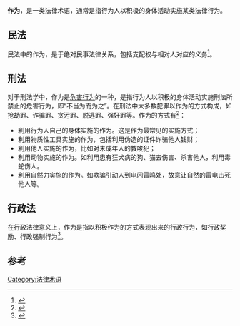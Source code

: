 '''作为'''，是一类法律术语，通常是指行为人以积极的身体活动实施某类法律行为。

==民法 ==
民法中的作为，是于绝对民事法律关系，包括支配权与相对人对应的义务<ref>{{cite news|title=物权行为理论的批判与矫正 ——绝对物权行为理论的构建|url=http://www.chinacourt.org/article/detail/2006/11/id/224974.shtml|accessdate=2014-11-24|newspaper=中国法院网|archive-date=2015-09-23|archive-url=https://web.archive.org/web/20150923202842/http://www.chinacourt.org/article/detail/2006/11/id/224974.shtml|dead-url=no}}</ref>。

==刑法==
对于刑法学中，作为是[[危害行为|危害行为]]的一种，是指行为人以积极的身体活动实施刑法所禁止的危害行为，即“不当为而为之”。在刑法中大多数犯罪以作为的方式构成，如抢劫罪、诈骗罪、贪污罪、脱逃罪、强奸罪等。作为的方式有<ref>{{cite news|title=对刑法中“危害行为”之理解|url=http://www.chinacourt.org/article/detail/2012/11/id/793529.shtml|accessdate=2014-11-24|newspaper=中国法院网|archive-date=2019-05-02|archive-url=https://web.archive.org/web/20190502163829/https://www.chinacourt.org/article/detail/2012/11/id/793529.shtml|dead-url=no}}</ref>：
*利用行为人自己的身体实施的作为。这是作为最常见的实施方式；
*利用物质性工具实施的作为，包括利用伪造的证件诈骗他人钱财；
*利用他人实施的作为，比如对未成年人的教唆犯；
*利用动物实施的作为。如利用患有狂犬病的狗、猫去伤害、杀害他人，利用毒蛇伤人。
*利用自然力实施的作为。如欺骗引动人到电闪雷鸣处，故意让自然的雷电击死他人等。

==行政法 ==
在行政法律意义上，作为是指以积极作为的方式表现出来的行政行为，如行政奖励、行政强制行为<ref>{{cite news|title=郑永年：中国如何避免“官员不作为”现象？|url=http://star.news.sohu.com/20141112/n405967142.shtml|accessdate=2014-11-24|newspaper=搜狐网|archive-date=2020-11-03|archive-url=https://web.archive.org/web/20201103191052/http://star.news.sohu.com/20141112/n405967142.shtml|dead-url=no}}</ref>。

==参考==
{{reflist}}

[[Category:法律术语|Category:法律术语]]